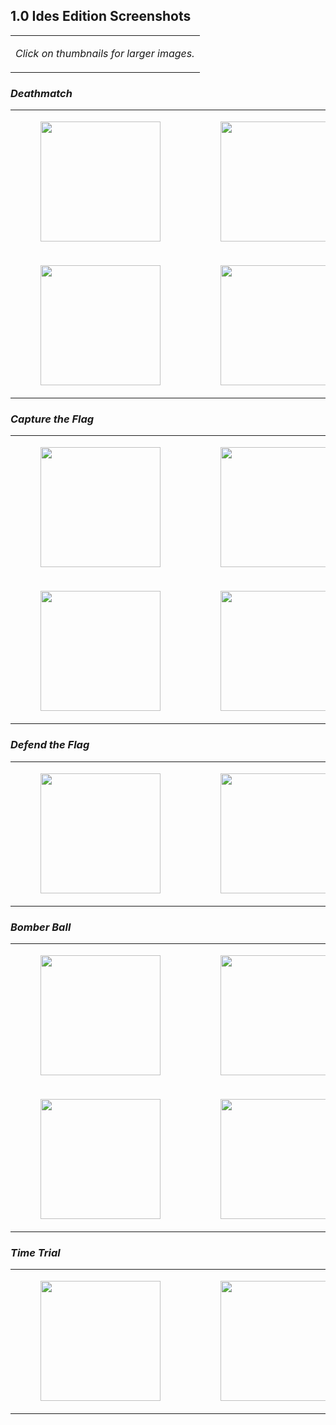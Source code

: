 == 1.0 Ides Edition Screenshots ==

{|style="font-size:90%"
|''Click on thumbnails for larger images.''
|}



<h3>''Deathmatch''</h3>

{|
| [[File:Ides-deathmatch-1.png|192px|]]
| [[File:Ides-deathmatch-2.png|192px|]]
| [[File:Ides-deathmatch-3.png|192px|]]
| [[File:Ides-deathmatch-4.png|192px|]]
|-
| [[File:Ides-deathmatch-5.png|192px|]]
| [[File:Ides-deathmatch-6.png|192px|]]
| [[File:Ides-deathmatch-7.png|192px|]]
| [[File:Ides-deathmatch-8.png|192px|]]
|}



<h3>''Capture the Flag''</h3>

{|
| [[File:Ides-ctf-1.png|192px|]]
| [[File:Ides-ctf-2.png|192px|]]
| [[File:Ides-ctf-3.png|192px|]]
| [[File:Ides-ctf-4.png|192px|]]
|-
| [[File:Ides-ctf-5.png|192px|]]
| [[File:Ides-ctf-6.png|192px|]]
| [[File:Ides-ctf-7.png|192px|]]
| [[File:Ides-ctf-8.png|192px|]]
|}



<h3>''Defend the Flag''</h3>

{|
| [[File:Ides-defend-1.png|192px|]]
| [[File:Ides-defend-2.png|192px|]]
| [[File:Ides-defend-3.png|192px|]]
|}



<h3>''Bomber Ball''</h3>

{|
| [[File:Ides-bomber-1.png|192px|]]
| [[File:Ides-bomber-2.png|192px|]]
| [[File:Ides-bomber-3.png|192px|]]
| [[File:Ides-bomber-4.png|192px|]]
|-
| [[File:Ides-bomber-5.png|192px|]]
| [[File:Ides-bomber-6.png|192px|]]
|}



<h3>''Time Trial''</h3>

{|
| [[File:Ides-time-trial-1.png|192px|]]
| [[File:Ides-time-trial-2.png|192px|]]
| [[File:Ides-time-trial-3.png|192px|]]
| [[File:Ides-time-trial-4.png|192px|]]
|}